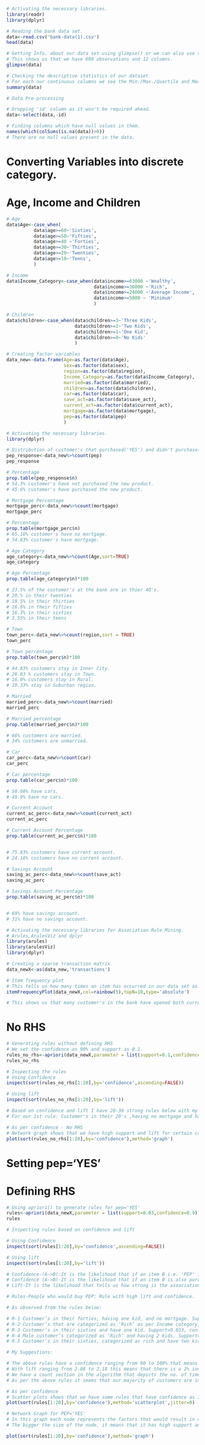 ```r
# Activating the necessary libraries.
library(readr)
library(dplyr)

# Reading the bank data set.
data<-read.csv('bank-data(1).csv')
head(data)
```
```r
# Getting Info. about our data set using glimpse() or we can also use str()
# This shows us that we have 600 observations and 12 columns.
glimpse(data)
```
```r
# Checking the descriptive statistics of our dataset
# For each our continuous columns we see the Min./Max./Quartile and Mean value.
summary(data)
```

```r
# Data Pre-processing

# Dropping 'id' column as it won't be required ahead.
data<-select(data,-id)
```

```r
# Finding columns which have null values in them.
names(which(colSums(is.na(data))>0))
# There are no null values present in the data.
```

# Converting Variables into discrete category.
# Age, Income and Children
```r
# Age
data$Age<-case_when(
          data$age>=60~'Sixties',
          data$age>=50~'Fifties',
          data$age>=40 ~'Forties',
          data$age>=30~'Thirties',
          data$age>=20~'Twenties',
          data$age>=10~'Teens',
          )
```

```r
# Income
data$Income_Category<-case_when(data$income>=63000 ~'Wealthy',
                                data$income>=36000 ~'Rich',
                                data$income>=24000 ~'Average Income',
                                data$income>=5000 ~ 'Minimum'
                                )
```

```r
# Children
data$children<-case_when(data$children>=3~'Three Kids',
                         data$children>=2~'Two Kids',
                         data$children>=1~'One Kid',
                         data$children>=0~'No Kids'
                         )
```

```r
# Creating factor variables
data_new<-data.frame(Age=as.factor(data$Age),
                     sex=as.factor(data$sex),
                     region=as.factor(data$region),
                     Income_Category=as.factor(data$Income_Category),
                     married=as.factor(data$married),
                     children=as.factor(data$children),
                     car=as.factor(data$car),
                     save_act=as.factor(data$save_act),
                     current_act=as.factor(data$current_act),
                     mortgage=as.factor(data$mortgage),
                     pep=as.factor(data$pep)
                     )
```


```r
# Activating the necessary libraries.
library(dplyr)

# Distribution of customer's that purchased('YES') and didn't purchase('NO') PEP.
pep_response<-data_new%>%count(pep)
pep_response

# Percentage
prop.table(pep_response$n)
# 54.3% customer's have not purchased the new product.
# 45.6% customer's have purchased the new product.
```

```r
# Mortgage Percentage
mortgage_perc<-data_new%>%count(mortgage)
mortgage_perc

# Percentage
prop.table(mortgage_perc$n)
# 65.16% customer's have no mortgage.
# 34.83% customer's have mortgage.
```

```r
# Age Category
age_category<-data_new%>%count(Age,sort=TRUE)
age_category

# Age Percentage
prop.table(age_category$n)*100

# 23.5% of the customer's at the bank are in thier 40's.
# 20.% in their twenties
# 19.5% in their thirties
# 16.6% in their fifties
# 16.3% in their sixties
# 3.55% in their teens
```


```r
# Town 
town_perc<-data_new%>%count(region,sort = TRUE)
town_perc

# Town percentage
prop.table(town_perc$n)*100

# 44.83% customers stay in Inner City.
# 28.83 % customers stay in Town.
# 16.0% customers stay in Rural.
# 10.33% stay in Suburban region.
```

```r
# Married
married_perc<-data_new%>%count(married)
married_perc

# Married percentage
prop.table(married_perc$n)*100

# 66% customers are married.
# 34% customers are unmarried.
```

```r
# Car
car_perc<-data_new%>%count(car)
car_perc

# Car percentage
prop.table(car_perc$n)*100

# 50.66% have cars.
# 49.9% have no cars.
```

```r
# Current Account
current_ac_perc<-data_new%>%count(current_act)
current_ac_perc

# Current Account Percentage
prop.table(current_ac_perc$n)*100


# 75.83% customers have current account.
# 24.16% customers have no current account.
```

```r
# Savings Account
saving_ac_perc<-data_new%>%count(save_act)
saving_ac_perc

# Savings Account Percentage
prop.table(saving_ac_perc$n)*100


# 69% have savings account.
# 31% have no savings account.
```

```r
# Activating the necessary libraries for Association Rule Mining.
# Arules,ArulesViz and dplyr
library(arules)
library(arulesViz)
library(dplyr)
```

```r
# Creating a sparse transaction matrix
data_newX<-as(data_new,'transactions')
```

```r
# Item frequency plot
# This tells us how many times an item has occurred in our data set as compared to others.
itemFrequencyPlot(data_newX,col=rainbow(5),topN=10,type='absolute')

# This shows us that many customer's in the bank have opened both current and savings account.
```
# No RHS
```r
# Generating rules without defining RHS
# We set the confidence as 90% and support as 0.1.
rules_no_rhs<-apriori(data_newX,parameter = list(support=0.1,confidence=0.90))
rules_no_rhs
```

```r
# Inspecting the rules
# Using Confidence
inspect(sort(rules_no_rhs[1:20],by='confidence',ascending=FALSE))

# Using lift
inspect(sort(rules_no_rhs[1:20],by='lift'))

# Based on confidence and lift I have 20-30 strong rules below with my confidence ranging from 90-100% and lift ranging from 1.3 to 2.1.
# For our 1st rule: Customer's in their 20's ,having no mortgage and having current account tend to belong to minimum income category.
```

```r
# As per confidence - No RHS
# Network graph shows that we have high support and lift for certain categories.
plot(sort(rules_no_rhs[1:20],by='confidence'),method='graph')
```
# Setting pep='YES'
# Defining RHS
```r
# Using apriori() to generate rules for pep='YES'
rules<-apriori(data_newX,parameter = list(support=0.03,confidence=0.9),appearance = list(rhs='pep=YES',default='lhs'))
rules
```
```r
# Inspecting rules based on confidence and lift

# Using Confidence
inspect(sort(rules[1:20],by='confidence',ascending=FALSE))

# Using lift
inspect(sort(rules[1:20],by='lift'))

# Confidence-(A->B):It is the likelihood that if an item B i.e. 'PEP' is also purchased if A is purchased.
# Confidence (A->B)-It is the likelihood that if an item B is also purchased if A is purchased.
# Lift-It is the likelihood that tells us how strong is the association between two products.

# Rules-People who would buy PEP: Rule with high lift and confidence.

# As observed from the rules below:

# R-1 Customer’s in their forties, having one kid, and no mortgage. Support=0.036, confidence=1 and lift =2.18.
# R-2 Customer’s that are categorized as ‘Rich’ as per Income category, no mortgage and one kid. Support =0.035 , confidence=0.95 and lift=2.09
# R-3 Customer’s in their sixties and have one kid. Support=0.033, confidence=0.95 and lift=2.08
# R-4 Male customer’s categorized as ‘Rich’ and having 2 kids. Support=0.04, confidence=0.92 and lift=2.01
# R-5 Customer’s in their sixties, categorized as rich and have two kids. Support=0.033, confidence=0.90 and lift=1.99

# My Suggestions:

# The above rules have a confidence ranging from 90 to 100% that means a customer would by PEP if he/she is matching the above criteria.
# With lift ranging from 2.08 to 2.18 this means that there is a 2% increase in purchase of PEP if the above criteria is met.
# We have a count section in the algorithm that depicts the no. of times a particular instance has occurred.
# As per the above rules it seems that our majority of customers are in their forties and sixties, have no mortgage, have 1-2 kids and are rich.
```

```r
# As per confidence
# Scatter plots shows that we have some rules that have confidence as 1 and lift greater than 2.15.
plot(sort(rules[1:20],by='confidence'),method='scatterplot',jitter=0)
```

```r
# Network Graph for PEP='YES'
# In this graph each node represents the factors that would result in customer's buying PEP.
# The bigger the size of the node, it means that it has high support and darker color means it is having high lift.

plot(sort(rules[1:20],by='confidence'),method='graph')
```

